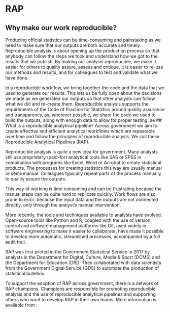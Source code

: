 # RAP

## Why make our work reproducible?
Producing official statistics can be time-consuming and painstaking as we need to make sure that our outputs are both accurate and timely.  Reproducible analysis is about opening up the production process so that anybody can follow the steps we took and understand how we got to the results that we publish.  By making our analysis reproducible, we make it easier for others to quality assure, assess and critique.  It is easier to re-use our methods and results, and for colleagues to test and validate what we have done.

In a reproducible workflow, we bring together the code and the data that we used to generate our results.  This lets us be fully open about the decisions we made as we generated our outputs so that other analysts can follow what we did and re-create them.  Reproducible analysis supports the requirements of the Code of Practice for Statistics around quality assurance and transparency, as, wherever possible, we share the code we used to build the outputs, along with enough data to allow for proper testing.
se
## What is a reproducible analytical pipeline?
Across government we aim to create effective and efficient analytical workflows which are repeatable over time and follow the principles of reproducible analysis. We call these Reproducible Analytical Pipelines (RAP).

Reproducible analysis is quite a new idea for government.  Many analysts still use proprietary (paid-for) analytical tools like SAS or SPSS in combination with programs like Excel, Word or Acrobat to create statistical products. The processes for creating statistics this way are usually manual or semi-manual.  Colleagues typically repeat parts of the process manually to quality assure the outputs.

This way of working is time consuming and can be frustrating because the manual steps can be quite hard to replicate quickly.  Work flows are also prone to error, because the input data and the outputs are not connected directly, only through the analyst’s manual intervention.

More recently, the tools and techniques available to analysts have evolved. Open-source tools like Python and R, coupled with the use of version control and software management platforms like Git, used widely in software engineering to make it easier to collaborate, have made it possible to develop more automatic, streamlined processes, accompanied by a full audit trail.

RAP was first piloted in the Government Statistical Service in 2017 by analysts in the Department for Digital, Culture, Media & Sport (DCMS) and the Department for Education (DfE). They collaborated with data scientists from the Government Digital Service (GDS) to automate the production of statistical bulletins.

To support the adoption of RAP across government, there is a network of RAP champions. Champions are responsible for promoting reproducible analysis and the use of reproducible analytical pipelines and supporting others who want to develop RAP in their own teams. More information is available from :
